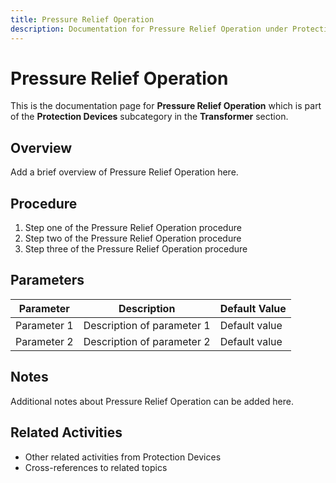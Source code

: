 ```yaml
---
title: Pressure Relief Operation
description: Documentation for Pressure Relief Operation under Protection Devices in Transformer category
---
```


# Pressure Relief Operation

This is the documentation page for **Pressure Relief Operation** which is part of the **Protection Devices** subcategory in the **Transformer** section.

## Overview

Add a brief overview of Pressure Relief Operation here.

## Procedure

1. Step one of the Pressure Relief Operation procedure
2. Step two of the Pressure Relief Operation procedure
3. Step three of the Pressure Relief Operation procedure

## Parameters

| Parameter | Description | Default Value |
|-----------|-------------|---------------|
| Parameter 1 | Description of parameter 1 | Default value |
| Parameter 2 | Description of parameter 2 | Default value |

## Notes

Additional notes about Pressure Relief Operation can be added here.

## Related Activities

- Other related activities from Protection Devices
- Cross-references to related topics
